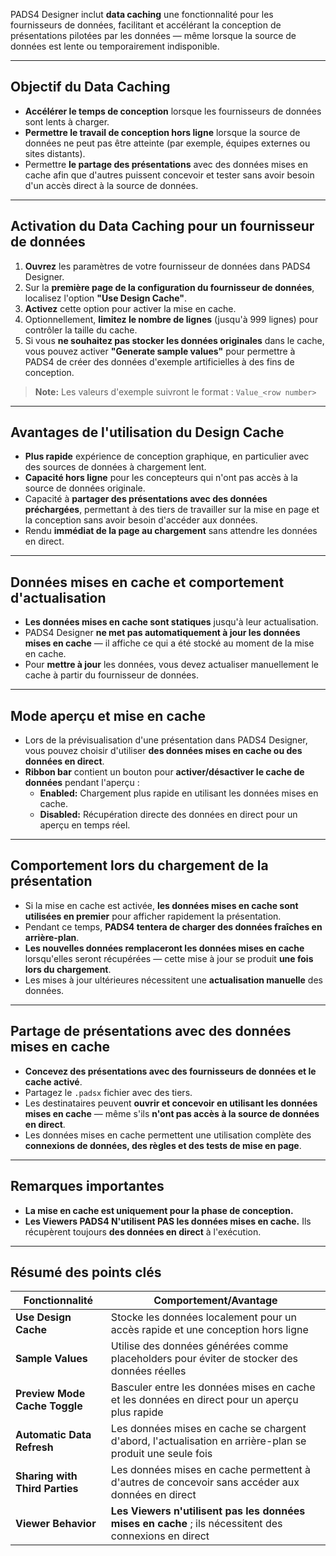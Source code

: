 PADS4 Designer inclut **data caching** une fonctionnalité pour les fournisseurs de données, facilitant et accélérant la conception de présentations pilotées par les données — même lorsque la source de données est lente ou temporairement indisponible.

***

## **Objectif du Data Caching**

* **Accélérer le temps de conception** lorsque les fournisseurs de données sont lents à charger.
* **Permettre le travail de conception hors ligne** lorsque la source de données ne peut pas être atteinte (par exemple, équipes externes ou sites distants).
* Permettre **le partage des présentations** avec des données mises en cache afin que d'autres puissent concevoir et tester sans avoir besoin d'un accès direct à la source de données.

***

## **Activation du Data Caching pour un fournisseur de données**

1. **Ouvrez** les paramètres de votre fournisseur de données dans PADS4 Designer.
2. Sur la **première page de la configuration du fournisseur de données**, localisez l'option **"Use Design Cache"**.
3. **Activez** cette option pour activer la mise en cache.
4. Optionnellement, **limitez le nombre de lignes** (jusqu'à 999 lignes) pour contrôler la taille du cache.
5. Si vous **ne souhaitez pas stocker les données originales** dans le cache, vous pouvez activer **"Generate sample values"** pour permettre à PADS4 de créer des données d'exemple artificielles à des fins de conception.

> **Note:** Les valeurs d'exemple suivront le format : `Value_<row number>`

***

## **Avantages de l'utilisation du Design Cache**

* **Plus rapide** expérience de conception graphique, en particulier avec des sources de données à chargement lent.
* **Capacité hors ligne** pour les concepteurs qui n'ont pas accès à la source de données originale.
* Capacité à **partager des présentations avec des données préchargées**, permettant à des tiers de travailler sur la mise en page et la conception sans avoir besoin d'accéder aux données.
* Rendu **immédiat de la page au chargement** sans attendre les données en direct.

***

## **Données mises en cache et comportement d'actualisation**

* **Les données mises en cache sont statiques** jusqu'à leur actualisation.
* PADS4 Designer **ne met pas automatiquement à jour les données mises en cache** — il affiche ce qui a été stocké au moment de la mise en cache.
* Pour **mettre à jour** les données, vous devez actualiser manuellement le cache à partir du fournisseur de données.

***

## **Mode aperçu et mise en cache**

* Lors de la prévisualisation d'une présentation dans PADS4 Designer, vous pouvez choisir d'utiliser **des données mises en cache ou des données en direct**.
* **Ribbon bar** contient un bouton pour **activer/désactiver le cache de données** pendant l'aperçu :
  * **Enabled:** Chargement plus rapide en utilisant les données mises en cache.
  * **Disabled:** Récupération directe des données en direct pour un aperçu en temps réel.

***

## **Comportement lors du chargement de la présentation**

* Si la mise en cache est activée, **les données mises en cache sont utilisées en premier** pour afficher rapidement la présentation.
* Pendant ce temps, **PADS4 tentera de charger des données fraîches en arrière-plan**.
* **Les nouvelles données remplaceront les données mises en cache** lorsqu'elles seront récupérées — cette mise à jour se produit **une fois lors du chargement**.
* Les mises à jour ultérieures nécessitent une **actualisation manuelle** des données.

***

## **Partage de présentations avec des données mises en cache**

* **Concevez des présentations avec des fournisseurs de données et le cache activé**.
* Partagez le `.padsx` fichier avec des tiers.
* Les destinataires peuvent **ouvrir et concevoir en utilisant les données mises en cache** — même s'ils **n'ont pas accès à la source de données en direct**.
* Les données mises en cache permettent une utilisation complète des **connexions de données, des règles et des tests de mise en page**.

***

## **Remarques importantes**

* **La mise en cache est uniquement pour la phase de conception.**
* **Les Viewers PADS4 N'utilisent PAS les données mises en cache.** Ils récupèrent toujours **des données en direct** à l'exécution.

***

## **Résumé des points clés**

| **Fonctionnalité**             | **Comportement/Avantage**                                                                                 |
| ------------------------------ | --------------------------------------------------------------------------------------------------------- |
| **Use Design Cache**           | Stocke les données localement pour un accès rapide et une conception hors ligne                           |
| **Sample Values**              | Utilise des données générées comme placeholders pour éviter de stocker des données réelles                |
| **Preview Mode Cache Toggle**  | Basculer entre les données mises en cache et les données en direct pour un aperçu plus rapide             |
| **Automatic Data Refresh**     | Les données mises en cache se chargent d'abord, l'actualisation en arrière-plan se produit une seule fois |
| **Sharing with Third Parties** | Les données mises en cache permettent à d'autres de concevoir sans accéder aux données en direct          |
| **Viewer Behavior**            | **Les Viewers n'utilisent pas les données mises en cache** ; ils nécessitent des connexions en direct     |
